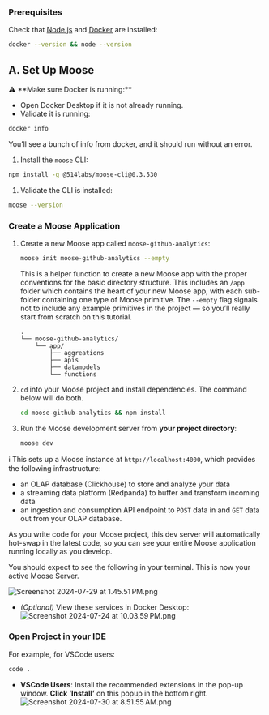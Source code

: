 ### Prerequisites

Check that [Node.js](https://nodejs.org/en/download/) and [Docker](https://www.docker.com/products/docker-desktop) are installed:

```bash
docker --version && node --version
```

## A. Set Up Moose

<aside>
⚠️ **Make sure Docker is running:**

- Open Docker Desktop if it is not already running.
- Validate it is running:

```bash
docker info
```

You’ll see a bunch of info from docker, and it should run without an error.

</aside>

1. Install the `moose` CLI:

```bash
npm install -g @514labs/moose-cli@0.3.530
```

1. Validate the CLI is installed:

```bash
moose --version
```

### Create a Moose Application

1. Create a new Moose app called `moose-github-analytics`:

   ```bash
   moose init moose-github-analytics --empty
   ```

   This is a helper function to create a new Moose app with the proper conventions for the basic directory structure. This includes an `/app` folder which contains the heart of your new Moose app, with each sub-folder containing one type of Moose primitive. The `--empty` flag signals not to include any example primitives in the project — so you’ll really start from scratch on this tutorial.

   ```
   .
   └── moose-github-analytics/
       └── app/
           ├── aggreations
           ├── apis
           ├── datamodels
           └── functions
   ```

2. `cd` into your Moose project and install dependencies. The command below will do both.

   ```bash
   cd moose-github-analytics && npm install
   ```

3. Run the Moose development server from **your project directory**:

   ```bash
   moose dev
   ```

   <aside>
ℹ️ This sets up a Moose instance at `http://localhost:4000`, which provides the following infrastructure:

   - an OLAP database (Clickhouse) to store and analyze your data
   - a streaming data platform (Redpanda) to buffer and transform incoming data
   - an ingestion and consumption API endpoint to `POST` data in and `GET` data out from your OLAP database.

   As you write code for your Moose project, this dev server will automatically hot-swap in the latest code, so you can see your entire Moose application running locally as you develop.

   </aside>

   You should expect to see the following in your terminal. This is now your active Moose Server.

   ![Screenshot 2024-07-29 at 1.45.51 PM.png](https://prod-files-secure.s3.us-west-2.amazonaws.com/9855125a-bee2-4d60-b146-68c8dca168fe/687aa3b3-490a-490a-8108-6a151f71c0ae/Screenshot_2024-07-29_at_1.45.51_PM.png)

   - _(Optional)_ View these services in Docker Desktop:
     ![Screenshot 2024-07-24 at 10.03.59 PM.png](https://prod-files-secure.s3.us-west-2.amazonaws.com/9855125a-bee2-4d60-b146-68c8dca168fe/7de169e8-0fb6-4f45-bd0b-83bbb2d75124/Screenshot_2024-07-24_at_10.03.59_PM.png)

### Open Project in your IDE

For example, for VSCode users:

```bash
code .
```

- **VSCode Users**: Install the recommended extensions in the pop-up window. **Click ‘Install’** on this popup in the bottom right.
  ![Screenshot 2024-07-30 at 8.51.55 AM.png](https://prod-files-secure.s3.us-west-2.amazonaws.com/9855125a-bee2-4d60-b146-68c8dca168fe/15391d2d-e3ab-431c-90d6-3fb640d357dd/9b054366-942f-45f9-ac22-283c494b845a.png)
